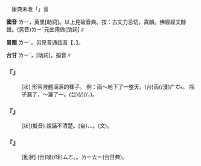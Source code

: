 
=={{ruby|哩|ㄌㄧ}}==

　康典未收「{{ruby|哩|ㄌㄧ}}」音

'''國音''' <rt>ㄌㄧ</rt>{{ruby|。|ㄌㄧˇ}}，英里{{ruby|。|ㄌㄧ}}[助詞]。以上見破音典。按：古文力忌切，寘韻。佛經經文餘聲。(另音)<rt>ㄌㄧˇ</rt>元曲用做[助詞]∥

'''普閩''' <rt>ㄌㄧˊ</rt>。另見普通話音【{{ruby|哩|ㄌㄧˇ}}、{{ruby|哩|ㄌㄧ}}】。

'''台甘''' <rt>ㄌㄧˋ</rt>，{{ruby|英|ㄧㄥ}}{{ruby|哩|ㄌㄧˋ}}{{ruby|。|ㄌㄧ˫}}[助詞]{{ruby|。|ㄌㄧ}}，擬音∥

    

==='''『{{ruby|哩|ㄌㄧ}}{{ruby|哩|ㄌㄧ}}{{ruby|啦|ㄌㄚ}}{{ruby|啦|ㄌㄚ}}』'''===
: [狀] 形容液體滴落的樣子。 例：雨～地下了一整天。(台){{ruby|滴|ㄉㄧㆷ}}{{ruby|滴|ㄉㄧㆷ}}{{ruby|答|ㄉㄚㆴ ͘}}{{ruby|答|ㄉㄚㆴ ͘}}{{ruby|落|ㄌㄜㆷ ͘}}{{ruby|歸|ㄍㄨㄧ}}{{ruby|日|ㆢㄧㆵ ͘/ㄌㄧㆵ ͘}}{{ruby|丌|ㆤ}}雨(/濩)<rt>ㄏㆦ˫</rt>。 瓶子漏了，～{{ruby|地|ㄉㄜ}}灑了一{{ruby|地|ㄉㄧˋ}}。(台){{ruby|矸|ㄍㄢ}}{{ruby|仔|ㄚ}}{{ruby|漏|ㄌㄠ˫}}{{ruby|四|ㄒㄧ˪}}{{ruby|四|ㄒㄧ˪}}{{ruby|散|ㄙㄨㆩ˪}}{{ruby|散|ㄙㄨㆩ˪}}(/{{ruby|垂|ㄙㄨㆤ˫}}){{ruby|<mark>&#xffa42;</mark>|ㄍㄚㆷ}}{{ruby|歸|ㄍㄨㄧ}}{{ruby|塗|ㄊㆦˊ}}{{ruby|骹|ㄎㄚ}}(/{{ruby|<mark>&#xffaed;</mark>|ㄘㆦㆴ}}{{ruby|<mark>&#xffaed;</mark>|ㄘㆦㆴ}}{{ruby|滴|ㄉㄧㆷ}}，{{ruby|滴|ㄉㄧㆷ}}{{ruby|落|ㄌㄜㆷ ͘}}{{ruby|塗|ㄊㆦˊ}}{{ruby|骹|ㄎㄚ}})。
    

==='''『{{ruby|哩|ㄌㄧ}}{{ruby|嚕|ㄌㄨ}}』'''===
: [狀](擬音) 說話不清楚。(台){{ruby|哩|ㄌㄧ}}{{ruby|哩|ㄌㄧ}}{{ruby|囉|ㄌㄜ}}{{ruby|囉|ㄌㄜ}}、{{ruby|哩|ㄌㄧ}}{{ruby|哩|ㄌㄧ}}{{ruby|嚕|ㄌㄨ˪}}{{ruby|嚕|ㄌㄨ˪}}、{{ruby|哩|ㄌㄧ}}{{ruby|嚕|ㄌㄨ˪}}{{ruby|叫|ㄍㄧㄜ˪}}。{{ruby|謰|ㄌㄧㄢˊ}}{{ruby|謱|ㄌㆦˊ/ㄌㄠˋ}}(文)。
    

==='''『{{ruby|哩|ㄌㄧ}}{{ruby|哩|ㄌㄧ}}{{ruby|囉|ㄌㄨㄛ}}{{ruby|囉|ㄌㄨㄛ}}』'''===
: [動狀] (台){{ruby|講|ㄍㆲˋ}}{{ruby|話|ㄨㆤ˫}}{{ruby|囉|ㄌㄜ}}{{ruby|哩|ㄌㄧ}}{{ruby|囉|ㄌㄜ}}唆(/嗦)<rt>ㄙㄜ</rt>{{ruby|<mark>&#xffa45;</mark>|ㆠㆤ˫/ㆠㄨㆤ˫}}{{ruby|清|ㄑㄧㄥ}}{{ruby|楚|ㄘㄜˋ}}。{{ruby|囉|ㄌㄜ}}{{ruby|囉|ㄌㄜ}}{{ruby|黐|ㄊㄧ}}。{{ruby|→|ㄌㄜ}}<rt>ㄌㄧ</rt><rt>ㄊㄧ</rt>(台日典)。
    
